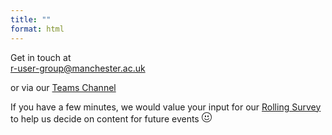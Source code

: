 ```yaml
---
title: ""
format: html
---
```


::: {.get-in-touch}
<!-- # Contact -->

::: {}
Get in touch at \
[r-user-group@manchester.ac.uk](mailto:r-user-group@manchester.ac.uk)
:::

::: {}
or via our [Teams Channel](https://bit.ly/RUserGroup)
:::

::: {}
::: {.rolling-survey}
If you have a few minutes, we would value your input for our
[Rolling Survey](https://www.qualtrics.manchester.ac.uk/jfe/form/SV_dhZqnLjG0UBF5P0)
to help us decide on content for future events
<svg xmlns="http://www.w3.org/2000/svg" width="16" height="16" fill="currentColor" class="bi bi-emoji-smile" viewBox="0 0 16 16">
  <path d="M8 15A7 7 0 1 1 8 1a7 7 0 0 1 0 14m0 1A8 8 0 1 0 8 0a8 8 0 0 0 0 16"/>
  <path d="M4.285 9.567a.5.5 0 0 1 .683.183A3.5 3.5 0 0 0 8 11.5a3.5 3.5 0 0 0 3.032-1.75.5.5 0 1 1 .866.5A4.5 4.5 0 0 1 8 12.5a4.5 4.5 0 0 1-3.898-2.25.5.5 0 0 1 .183-.683M7 6.5C7 7.328 6.552 8 6 8s-1-.672-1-1.5S5.448 5 6 5s1 .672 1 1.5m4 0c0 .828-.448 1.5-1 1.5s-1-.672-1-1.5S9.448 5 10 5s1 .672 1 1.5"/>
</svg>
:::
:::

:::
